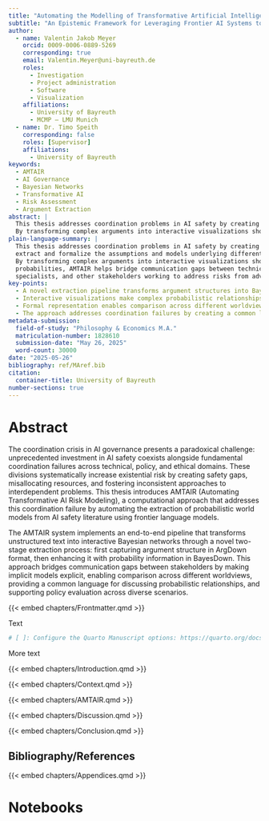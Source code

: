 ```yaml
---
title: "Automating the Modelling of Transformative Artificial Intelligence Risks"
subtitle: "An Epistemic Framework for Leveraging Frontier AI Systems to Upscale Conditional Policy Assessments in Bayesian Networks on a Narrow Path towards Existential Safety"
author:
  - name: Valentin Jakob Meyer
    orcid: 0009-0006-0889-5269
    corresponding: true
    email: Valentin.Meyer@uni-bayreuth.de
    roles:
      - Investigation
      - Project administration
      - Software
      - Visualization
    affiliations:
      - University of Bayreuth
      - MCMP — LMU Munich
  - name: Dr. Timo Speith
    corresponding: false
    roles: [Supervisor]
    affiliations:
      - University of Bayreuth
keywords:
  - AMTAIR
  - AI Governance
  - Bayesian Networks
  - Transformative AI
  - Risk Assessment
  - Argument Extraction
abstract: |
  This thesis addresses coordination problems in AI safety by creating tools that automatically extract and formalize the assumptions and models underlying different approaches to AI governance.
  By transforming complex arguments into interactive visualizations showing relationships and probabilities, AMTAIR helps bridge communication gaps between technical researchers, policy specialists, and other stakeholders working to address risks from advanced AI.
plain-language-summary: |
  This thesis addresses coordination problems in AI safety by creating tools that automatically
  extract and formalize the assumptions and models underlying different approaches to AI governance.
  By transforming complex arguments into interactive visualizations showing relationships and
  probabilities, AMTAIR helps bridge communication gaps between technical researchers, policy
  specialists, and other stakeholders working to address risks from advanced AI.
key-points:
  - A novel extraction pipeline transforms argument structures into Bayesian networks through a two-stage process
  - Interactive visualizations make complex probabilistic relationships accessible to diverse stakeholders
  - Formal representation enables comparison across different worldviews and assumptions
  - The approach addresses coordination failures by creating a common language for AI risk assessment
metadata-submission:
  field-of-study: "Philosophy & Economics M.A."
  matriculation-number: 1828610
  submission-date: "May 26, 2025"
  word-count: 30000
date: "2025-05-26"
bibliography: ref/MAref.bib
citation:
  container-title: University of Bayreuth
number-sections: true
---
```


# Abstract

  The coordination crisis in AI governance presents a paradoxical challenge: unprecedented
  investment in AI safety coexists alongside fundamental coordination failures across technical,
  policy, and ethical domains. These divisions systematically increase existential risk by creating
  safety gaps, misallocating resources, and fostering inconsistent approaches to interdependent
  problems. This thesis introduces AMTAIR (Automating Transformative AI Risk Modeling), a
  computational approach that addresses this coordination failure by automating the extraction of
  probabilistic world models from AI safety literature using frontier language models.
  
  The AMTAIR system implements an end-to-end pipeline that transforms unstructured text into
  interactive Bayesian networks through a novel two-stage extraction process: first capturing
  argument structure in ArgDown format, then enhancing it with probability information in
  BayesDown. This approach bridges communication gaps between stakeholders by making implicit
  models explicit, enabling comparison across different worldviews, providing a common language
  for discussing probabilistic relationships, and supporting policy evaluation across diverse scenarios.

{{< embed chapters/Frontmatter.qmd >}} 

Text

<!-- [ ] Figure out Outline to Outline to Draft Workflow -->

<!-- [ ] Figure out Thesis "styling" (book vs manuscript) -->
<!-- [ ] Setup reliable "save as PDF" -->
<!-- [ ] Setup "save as LaTeX" -->
<!-- [ ] Adapt LaTeX / PDF based on (journal) template -->



<!-- [ ]: Clean up the introduction -->


<!-- [ ]: Test Quarto-Code-Links: https://quarto.org/docs/manuscripts/components.html#code-links -->

```r
# [ ]: Configure the Quarto Manuscript options: https://quarto.org/docs/manuscripts/components.html#including-notebooks
```


<!-- 
# Grading

## Research (10%)
• demonstrates knowledge of the subject area as drawn from appropriate sources
• incorporates insights from in-class discussions
• draws on appropriate additional materials beyond those covered in class (primary as well as secondary sources)
• covers relevant material at appropriate level of detail

## Structure (10%)
• outlines project clearly in the introduction
• discussion follows a logical order
• order of sections corresponds to outline
• uses appropriate topic and transition sentences
• employs proper signposting and cross-referencing throughout paper
• sections are appropriately numbered and headlined

##Language and Style (10%)
• employs appropriate tone and academic language
• uses effective and sophisticated sentence variety, diction, and vocabulary
• employs correct English spelling and grammar
• is clearly written and uses appropriate sentence complexity
• communicates main points effectively / is easy to follow
• formats citations and references correctly and consistently (e.g. (AUTHOR, YEAR) citation style)
• names all primary and secondary sources
• includes a complete list of references with full bibliographic details

 -->

More text

{{< embed chapters/Introduction.qmd >}}

{{< embed chapters/Context.qmd >}}

{{< embed chapters/AMTAIR.qmd >}}

{{< embed chapters/Discussion.qmd >}}

{{< embed chapters/Conclusion.qmd >}}





## Bibliography/References {.unnumbered}

:::{#refs}

:::

{{< embed chapters/Appendices.qmd >}}








# Notebooks





